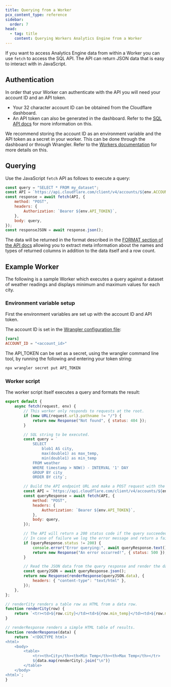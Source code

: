 ```yaml
---
title: Querying from a Worker
pcx_content_type: reference
sidebar:
  order: 7
head:
  - tag: title
    content: Querying Workers Analytics Engine from a Worker
---
```




If you want to access Analytics Engine data from within a Worker you can use `fetch` to access the SQL API. The API can return JSON data that is easy to interact with in JavaScript.

## Authentication

In order that your Worker can authenticate with the API you will need your account ID and an API token.

- Your 32 character account ID can be obtained from the Cloudflare dashboard.
- An API token can also be generated in the dashboard. Refer to the [SQL API docs](/analytics/analytics-engine/sql-api/#authentication) for more information on this.

We recommend storing the account ID as an environment variable and the API token as a secret in your worker. This can be done through the dashboard or through Wrangler. Refer to the [Workers documentation](/workers/configuration/environment-variables/) for more details on this.

## Querying

Use the JavaScript `fetch` API as follows to execute a query:

```js
const query = "SELECT * FROM my_dataset";
const API = `https://api.cloudflare.com/client/v4/accounts/${env.ACCOUNT_ID}/analytics_engine/sql`;
const response = await fetch(API, {
	method: "POST",
	headers: {
		Authorization: `Bearer ${env.API_TOKEN}`,
	},
	body: query,
});
const responseJSON = await response.json();
```

The data will be returned in the format described in the [FORMAT section of the API docs](/analytics/analytics-engine/sql-reference/#json) allowing you to extract meta information about the names and types of returned columns in addition to the data itself and a row count.

## Example Worker

The following is a sample Worker which executes a query against a dataset of weather readings and displays minimum and maximum values for each city.

### Environment variable setup

First the environment variables are set up with the account ID and API token.

The account ID is set in the [Wrangler configuration file](/workers/wrangler/configuration/):

<WranglerConfig>

```toml
[vars]
ACCOUNT_ID = "<account_id>"
```

</WranglerConfig>

The API_TOKEN can be set as a secret, using the wrangler command line tool, by running the following and entering your token string:

```sh
npx wrangler secret put API_TOKEN
```

### Worker script

The worker script itself executes a query and formats the result:

```js
export default {
	async fetch(request, env) {
		// This worker only responds to requests at the root.
		if (new URL(request.url).pathname != "/") {
			return new Response("Not found", { status: 404 });
		}

		// SQL string to be executed.
		const query = `
            SELECT
                blob1 AS city,
                max(double1) as max_temp,
                min(double1) as min_temp
            FROM weather
            WHERE timestamp > NOW() - INTERVAL '1' DAY
            GROUP BY city
            ORDER BY city`;

		// Build the API endpoint URL and make a POST request with the query string
		const API = `https://api.cloudflare.com/client/v4/accounts/${env.ACCOUNT_ID}/analytics_engine/sql`;
		const queryResponse = await fetch(API, {
			method: "POST",
			headers: {
				Authorization: `Bearer ${env.API_TOKEN}`,
			},
			body: query,
		});

		// The API will return a 200 status code if the query succeeded.
		// In case of failure we log the error message and return a failure message.
		if (queryResponse.status != 200) {
			console.error("Error querying:", await queryResponse.text());
			return new Response("An error occurred!", { status: 500 });
		}

		// Read the JSON data from the query response and render the data as HTML.
		const queryJSON = await queryResponse.json();
		return new Response(renderResponse(queryJSON.data), {
			headers: { "content-type": "text/html" },
		});
	},
};

// renderCity renders a table row as HTML from a data row.
function renderCity(row) {
	return `<tr><td>${row.city}</td><td>${row.min_temp}</td><td>${row.max_temp}</td></tr>`;
}

// renderResponse renders a simple HTML table of results.
function renderResponse(data) {
	return `<!DOCTYPE html>
<html>
    <body>
        <table>
            <tr><th>City</th><th>Min Temp</th><th>Max Temp</th></tr>
            ${data.map(renderCity).join("\n")}
        </table>
    </body>
<html>`;
}
```
